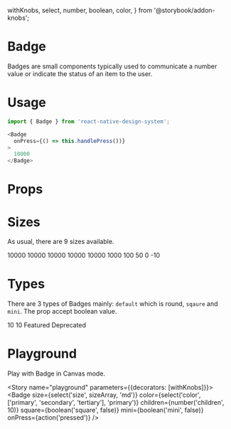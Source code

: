   withKnobs,
  select,
  number,
  boolean,
  color,
} from '@storybook/addon-knobs';

<Meta title="Badge" component={Badge} />

# Badge

Badges are small components typically used to communicate a number value or indicate the status of an item to the user.

# Usage

```js
import { Badge } from 'react-native-design-system';

<Badge
  onPress={() => this.handlePress())}
>
  10000
</Badge>
```

# Props

<Props of={Badge} />

# Sizes

As usual, there are 9 sizes available.

<Preview>
  <Story name="sizes">
    <Inline>
      <Badge size="5xl" onPress={action('pressed')}>
        10000
      </Badge>
      <Badge size="4xl" onPress={action('pressed')}>
        10000
      </Badge>
      <Badge size="3xl" onPress={action('pressed')}>
        10000
      </Badge>
      <Badge size="2xl" onPress={action('pressed')}>
        10000
      </Badge>
      <Badge size="2xl" onPress={action('pressed')}>
        10000
      </Badge>
      <Badge size="xl" onPress={action('pressed')}>
        1000
      </Badge>
      <Badge size="lg" onPress={action('pressed')}>
        100
      </Badge>
      <Badge size="md" onPress={action('pressed')}>
        50
      </Badge>
      <Badge size="sm" onPress={action('pressed')}>
        0
      </Badge>
      <Badge size="xs" onPress={action('pressed')}>
        -10
      </Badge>
    </Inline>
  </Story>
</Preview>

# Types

There are 3 types of Badges mainly: `default` which is round, `sqaure` and `mini`. The prop accept boolean value.

<Preview>
  <Story name="types">
    <Inline>
      <Badge onPress={action('pressed')}>10</Badge>
      <Badge square onPress={action('pressed')}>
        10
      </Badge>
      <Badge mini onPress={action('pressed')} />
      <Badge color="success" onPress={action('pressed')}>
        Featured
      </Badge>
      <Badge color="error" onPress={action('pressed')}>
        Deprecated
      </Badge>
    </Inline>
  </Story>
</Preview>

# Playground

Play with Badge in Canvas mode.

<Story name="playground" parameters={{decorators: [withKnobs]}}>
  <Badge
    size={select('size', sizeArray, 'md')}
    color={select('color', ['primary', 'secondary', 'tertiary'], 'primary')}
    children={number('children', 10)}
    square={boolean('square', false)}
    mini={boolean('mini', false)}
    onPress={action('pressed')}
  />
</Story>
